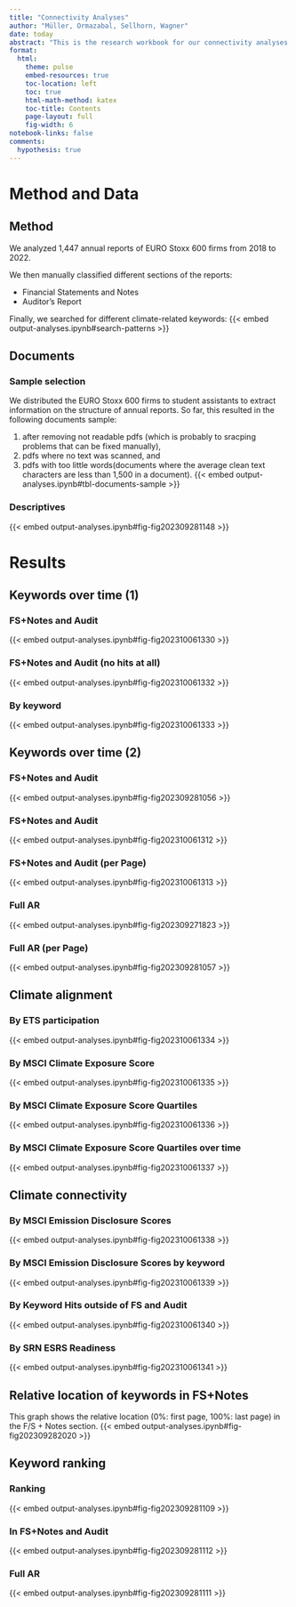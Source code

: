 ```yaml
---
title: "Connectivity Analyses"
author: "Müller, Ormazabal, Sellhorn, Wagner"
date: today
abstract: "This is the research workbook for our connectivity analyses."
format:
  html:
    theme: pulse
    embed-resources: true
    toc-location: left
    toc: true
    html-math-method: katex
    toc-title: Contents
    page-layout: full
    fig-width: 6
notebook-links: false
comments:
  hypothesis: true
---
```




# Method and Data

## Method
We analyzed 1,447 annual reports of EURO Stoxx 600 firms from 2018 to 2022.

We then manually classified different sections of the reports:

* Financial Statements and Notes
* Auditor's Report

Finally, we searched for different climate-related keywords:
{{< embed output-analyses.ipynb#search-patterns >}}



## Documents
::: {.panel-tabset}
### Sample selection
We distributed the EURO Stoxx 600 firms to student assistants to extract information on the structure of annual reports.
So far, this resulted in the following documents sample: 

1. after removing not readable pdfs (which is probably to sracping problems that can be fixed manually),
2. pdfs where no text was scanned, and 
3. pdfs with too little words(documents where the average clean text characters are less than 1,500 in a document).
{{< embed output-analyses.ipynb#tbl-documents-sample >}}


### Descriptives
{{< embed output-analyses.ipynb#fig-fig202309281148 >}}
:::




# Results

## Keywords over time (1)
::: {.panel-tabset}
### FS+Notes and Audit
{{< embed output-analyses.ipynb#fig-fig202310061330 >}}

### FS+Notes and Audit (no hits at all)
{{< embed output-analyses.ipynb#fig-fig202310061332 >}}

### By keyword
{{< embed output-analyses.ipynb#fig-fig202310061333 >}}
:::


## Keywords over time (2)
::: {.panel-tabset}
### FS+Notes and Audit
{{< embed output-analyses.ipynb#fig-fig202309281056 >}}

### FS+Notes and Audit
{{< embed output-analyses.ipynb#fig-fig202310061312 >}}

### FS+Notes and Audit (per Page)
{{< embed output-analyses.ipynb#fig-fig202310061313 >}}

### Full AR
{{< embed output-analyses.ipynb#fig-fig202309271823 >}}

### Full AR (per Page)
{{< embed output-analyses.ipynb#fig-fig202309281057 >}}
:::


## Climate alignment
::: {.panel-tabset}
### By ETS participation
{{< embed output-analyses.ipynb#fig-fig202310061334 >}}

### By MSCI Climate Exposure Score
{{< embed output-analyses.ipynb#fig-fig202310061335 >}}

### By MSCI Climate Exposure Score Quartiles
{{< embed output-analyses.ipynb#fig-fig202310061336 >}}

### By MSCI Climate Exposure Score Quartiles over time
{{< embed output-analyses.ipynb#fig-fig202310061337 >}}
:::


## Climate connectivity
::: {.panel-tabset}
### By MSCI Emission Disclosure Scores
{{< embed output-analyses.ipynb#fig-fig202310061338 >}}

### By MSCI Emission Disclosure Scores by keyword
{{< embed output-analyses.ipynb#fig-fig202310061339 >}}

### By Keyword Hits outside of FS and Audit
{{< embed output-analyses.ipynb#fig-fig202310061340 >}}

### By SRN ESRS Readiness
{{< embed output-analyses.ipynb#fig-fig202310061341 >}}
:::




## Relative location of keywords in FS+Notes
This graph shows the relative location (0%: first page, 100%: last page) in the F/S + Notes section.
{{< embed output-analyses.ipynb#fig-fig202309282020 >}}


## Keyword ranking
::: {.panel-tabset}
### Ranking
{{< embed output-analyses.ipynb#fig-fig202309281109 >}}

### In FS+Notes and Audit
{{< embed output-analyses.ipynb#fig-fig202309281112 >}}

### Full AR
{{< embed output-analyses.ipynb#fig-fig202309281111 >}}
:::